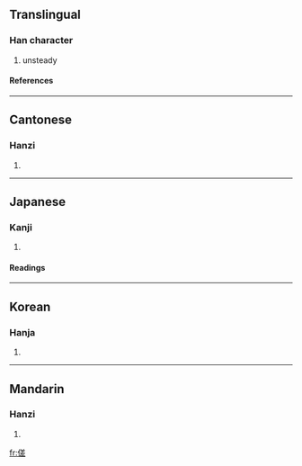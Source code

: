 ==Translingual==
===Han character===
{{Han char|rad=人|as=10|sn=12|four=2821<sub>1</sub>|canj=人廿手一 (OTQM)}}
# unsteady
====References====
{{Han ref|kx=0113.280|dkj=00973|dj=0242.010|hdz=10194.120|uh=509E|ud=20638|bh=D854|bd=55380}}
----
==Cantonese==
===Hanzi===
{{yue-hanzi|jyut=|y=cho1}}
# {{defn|Cantonese}}
----
==Japanese==
===Kanji===
{{ja-kanji|grade=|rs=人10}}
# {{defn|Japanese}}
====Readings====
{{ja-readings|on=[[さ]] (sa)|kun=}}
----
==Korean==
===Hanja===
{{ko-hanja|hangeul=사|rv=sa|mr=sa}}
# {{defn|Korean}}
----
==Mandarin==
===Hanzi===
{{cmn-hanzi|pin=[[chú]] (chu2), [[suō]] (suo1)|wg=ch'u<sup>2</sup>, so<sup>1</sup>}}
# {{defn|Mandarin}}

[[fr:傞]]